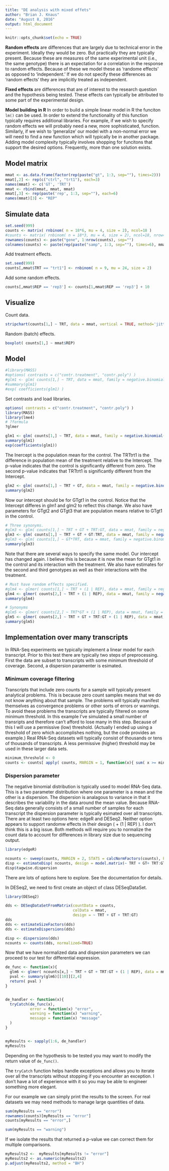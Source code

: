 ```yaml
---
title: "DE analysis with mixed effets"
author: "Brian J. Knaus"
date: "August 8, 2016"
output: html_document
---
```


```r
knitr::opts_chunk$set(echo = TRUE)
```



**Random effects** are differences that are largely due to technical error in the experiment.
Ideally they would be zero.
But practically they are typically present.
Because these are measures of the same experimental unit (i.e., the same genotype) there is an expectation for a correlation in the response to random effects.
Because of these we model these as 'randome effects' as opposed to 'independent.'
If we do not specify these differences as 'random effects' they are implicitly treated as independent.


**Fixed effects** are differences that are of interest to the research question and the hypothesis being tested.
These effects can typically be attributed to some part of the experimental design.


**Model building in R**
In order to build a simple linear model in R the funciton `lm()` can be used.
In order to extend the functionality of this function typically requires additional libraries.
For example, if we wish to specify random effects we will probably need a new, more sophisticated, function.
Similarly, if we wish to 'generalize' our model with a non-normal error we will need to find a new function which will typically be in another package.
Adding model complexity typically involves shopping for funcitons that support the desired options.
Frequently, more than one solution exists.



## Model matrix


```r
mmat <- as.data.frame(factor(rep(paste("gt", 1:3, sep=""), times=2)))
mmat[,2] <- rep(c("ctrl", "trt1"), each=3)
names(mmat) <- c('GT', 'TRT')
mmat <- rbind(mmat, mmat, mmat)
mmat[,3] <- rep(paste('rep', 1:3, sep=""), each=6)
names(mmat)[3] <- "REP"
```


## Simulate data


```r
set.seed(999)
counts <- matrix( rnbinom( n = 18*6, mu = 4, size = 2), ncol=18 )
#counts <- matrix( rnbinom( n = 18*3, mu = 4, size = 2), ncol=18, nrow=3 )
rownames(counts) <- paste("gene", 1:nrow(counts), sep="")
colnames(counts) <- paste(rep(paste("samp", 1:3, sep=""), times=6), mmat$TRT, mmat$REP, sep="_")
```


Add treatment effects.


```r
set.seed(999)
counts[,mmat$TRT == "trt1"] <- rnbinom( n = 9, mu = 24, size = 2)
```


Add some random effects.


```r
counts[,mmat$REP == 'rep3'] <- counts[1,mmat$REP == 'rep3'] + 10
```


## Visualize


Count data.


```r
stripchart(counts[1,] ~ TRT, data = mmat, vertical = TRUE, method='jitter', jitter = 0.1)
```


Random (batch) effects.


```r
boxplot( counts[1,] ~ mmat$REP)
```


## Model



```r
#library(MASS)
#options( contrasts = c("contr.treatment", "contr.poly") )
#glm1 <- glm( counts[1,] ~ TRT, data = mmat, family = negative.binomial(2) )
#summary(glm1)
#exp( coefficients(glm1) )
```

Set contrasts and load libraries.

```r
options( contrasts = c("contr.treatment", "contr.poly") )
library(MASS)
library(lme4)
# ?formula
?glmer
```


```r
glm1 <- glm( counts[1,] ~ TRT, data = mmat, family = negative.binomial(2) )
summary(glm1)
exp(coefficients(glm1))
```


The Inercept is the population mean for the control.
The TRTtrt1 is the difference in population mean of the treatment relative to the Intercept.
The p-value indicates that the control is significantly different from zero.
The second p-value indicates that TRTtrt1 is significantly different from the Intercept.


```r
glm2 <- glm( counts[1,] ~ TRT + GT, data = mmat, family = negative.binomial(2) )
summary(glm2)
```

Now our intercept should be for GTgt1 in the control.
Notice that the Intercept differes in glm1 and glm2 to reflect this change.
We also have parameters for GTgt2 and GTgt3 that are population means relative to GTgt1 in the control.



```r
# Three synonyms.
#glm3 <- glm( counts[1,] ~ TRT + GT + TRT:GT, data = mmat, family = negative.binomial(2) )
glm3 <- glm( counts[1,] ~ TRT + GT + GT:TRT, data = mmat, family = negative.binomial(2) )
#glm3 <- glm( counts[1,] ~ GT*TRT, data = mmat, family = negative.binomial(2) )
summary(glm3)
```

Note that there are several ways to specify the same model.
Our intercept has changed again.
I believe this is because it is now the mean for GTgt1 in the control and its interaction with the treatment.
We also have estimates for the second and third genotypes as well as their interactions with the treatment.


```r
# Must have random effects specified.
#glm4 <- glmer( counts[1,] ~ TRT + (1 | REP), data = mmat, family = negative.binomial(2) )
glm4 <- glmer( counts[2,] ~ TRT + (1 | REP), data = mmat, family = negative.binomial(2) )
summary(glm4)
```


```r
# Synonyms
#glm5 <- glmer( counts[2,] ~ TRT*GT + (1 | REP), data = mmat, family = negative.binomial(2) )
glm5 <- glmer( counts[2,] ~ TRT + GT + TRT:GT + (1 | REP), data = mmat, family = negative.binomial(2) )
summary(glm5)
```



## Implementation over many transcripts


In RNA-Seq experiments we typically implement a linear model for each transcript.
Prior to this test there are typically two steps of preprocessing.
First the data are subset to transcripts with some minimum threshold of coverage.
Second, a dispersion paramenter is esimated.


### Minimum coverage filtering


Transcripts that include zero counts for a sample will typically present analytical problems.
This is because zero count samples means that we do not know anything about that sample.
The problems will typically manifest themselves as convergence problems or other sorts of errors or warnings.
To avoid these problems the transcripts are typically filtered on some minimum threshold.
In this example I've simulated a small number of transripts and therefore can't afford to lose many in this step.
Because of this I will use a permissive (low) threshold.
(Actually I ended up using a threshold of zero which accomplishes nothing, but the code provides an example.)
Real RNA-Seq datasets will typically consist of thousands or tens of thousands of transcripts.
A less permissive (higher) threshold may be used in these larger data sets.


```r
minimum_threshold <- 0
counts <- counts[ apply( counts, MARGIN = 1, function(x){ sum( x >= minimum_threshold ) == length(x) } ), ]

```



### Dispersion parameter


The negative binomial distribution is typically used to model RNA-Seq data.
This is a two parameter distribution where one parameter is a mean and the other is a dispersion.
The dispersion is analagous to variance in that it describes the variability in the data around the mean value.
Because RNA-Seq data generally consists of a small number of samples for each transcript the dispersion parameter is typically esimated over all transcripts.
There are at least two options here: edgeR and DESeq2.
Neither option appears to support randomw effects in their design ( + (1 | REP) ).
I don't think this is a big issue.
Both methods will require you to normalize the count data to account for differences in library size due to sequencing output.



```r
library(edgeR)

ncounts <- sweep(counts, MARGIN = 2, STATS = calcNormFactors(counts), FUN = "*")
disp <- estimateDisp( ncounts, design = model.matrix(~ TRT + GT+ TRT:GT, data=mmat), trend.method = "movingave" )
disp$tagwise.dispersion
```


There are lots of options here to explore.
See the documentation for details.


In DESeq2, we need to first create an object of class DESeqDataSet.


```r
library(DESeq2)
```


```r
dds <- DESeqDataSetFromMatrix(countData = counts,
                              colData = mmat,
                              design = ~ TRT + GT + TRT:GT)
dds
dds <- estimateSizeFactors(dds)
dds <- estimateDispersions(dds)

disp <- dispersions(dds)
ncounts <- counts(dds, normalized=TRUE)
```


Now that we have normalized data and dispersion parameters we can proceed to our test for differential expression.


```r
de_func <- function(x){
  glm6 <- glmer( ncounts[x,] ~ TRT + GT + TRT:GT + (1 | REP), data = mmat, family = negative.binomial(disp[x]) )
  pval <- summary(glm6)[[10]][2,4]
  return( pval )
}


de_handler <- function(x){
  tryCatch(de_func(x),
           error = function(x) "error",
           warning = function(x) "warning",
           message = function(x) "message"
  )
}


myResults <- sapply(1:6, de_handler)
myResults
```


Depending on the hypothesis to be tested you may want to modify the return value of `de_func()`.


The `tryCatch` function helps handle exceptions and allows you to iterate over all the transcripts without stopping if you encounter an exception.
I don't have a lot of experience with it so you may be able to engineer something more elegant.


For our example we can simply print the results to the screen.
For real datasets we may need methods to manage large quantities of data.


```r
sum(myResults == "error")
rownames(counts)[myResults == "error"]
counts[myResults == "error",]

sum(myResults == "warning")
```


If we isolate the results that returned a p-value we can correct them for multiple comparisons.


```r
myResults2 <-  myResults[myResults != "error"]
myResults2 <- as.numeric(myResults2)
p.adjust(myResults2, method = "BH")
```



